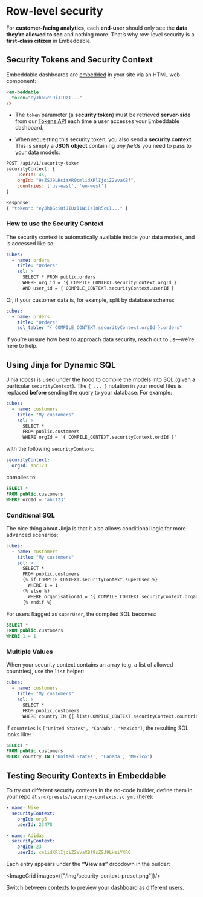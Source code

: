 # Row-level security

For **customer-facing analytics**, each **end-user** should only see the **data they’re allowed to see** and nothing more. That’s why row-level security is a **first-class citizen** in Embeddable.

## Security Tokens and Security Context

Embeddable dashboards are [embedded](/deployment/embedding) in your site via an HTML web component:

```html
<em-beddable 
  token="eyJhbGciOiJIUzI..."
/>
```

- The `token` parameter (a **security token**) must be retrieved **server-side** from our [Tokens API](/deployment/tokens-api) each time a user accesses your Embeddable dashboard.

- When requesting this security token, you also send a **security context**. This is simply a **JSON object** containing *any fields* you need to pass to your data models:

```javascript
POST /api/v1/security-token
securityContext: { 
    userId: 45, 
    orgId: "9sZSJ9LHsiYXR0cmlidXRlIjoiZ2VvaXBf",
    countries: ['us-east', 'eu-west']
}

Response:
{ "token": "eyJhbGciOiJIUzI1NiIsInR5cCI..." }
```

### How to use the Security Context

The security context is automatically available inside your data models, and is accessed like so:

```yaml
cubes:
  - name: orders
    title: "Orders"
    sql: >
      SELECT * FROM public.orders
      WHERE org_id = '{ COMPILE_CONTEXT.securityContext.orgId }'
      AND user_id = { COMPILE_CONTEXT.securityContext.userId }
```

Or, if your customer data is, for example, split by database schema:

```yaml
cubes:
  - name: orders
    title: "Orders"
    sql_table: "{ COMPILE_CONTEXT.securityContext.orgId }.orders"
```

If you’re unsure how best to approach data security, reach out to us—we’re here to help.

## Using Jinja for Dynamic SQL

Jinja ([docs](https://jinja.palletsprojects.com/en/3.1.x/templates/)) is used under the hood to compile the models into SQL (given a particular `securityContext`). The `{ ... }` notation in your model files is replaced **before** sending the query to your database. For example:

```yaml
cubes:
  - name: customers
    title: "My customers"
    sql: >
      SELECT * 
      FROM public.customers 
      WHERE orgId = '{ COMPILE_CONTEXT.securityContext.ordId }'
```
with the following `securityContext`:
```yaml
securityContext:
  orgId: abc123
```

compiles to:

```sql
SELECT *
FROM public.customers
WHERE ordId = 'abc123'
```

### Conditional SQL

The nice thing about Jinja is that it also allows conditional logic for more advanced scenarios:

```yaml
cubes:
  - name: customers
    title: "My customers"
    sql: >
      SELECT * 
      FROM public.customers
      {% if COMPILE_CONTEXT.securityContext.superUser %}
        WHERE 1 = 1
      {% else %}
        WHERE organisationId = '{ COMPILE_CONTEXT.securityContext.organisationId }'
      {% endif %}
```

For users flagged as `superUser`, the compiled SQL becomes:

```sql
SELECT *
FROM public.customers
WHERE 1 = 1
```

### Multiple Values

When your security context contains an array (e.g. a list of allowed countries), use the `list` helper:

```yaml
cubes:
  - name: customers
    title: "My customers"
    sql: >
      SELECT *
      FROM public.customers
      WHERE country IN {{ list(COMPILE_CONTEXT.securityContext.countries) }}
```

If `countries` is `["United States", "Canada", "Mexico"]`, the resulting SQL looks like:

```sql
SELECT *
FROM public.customers
WHERE country IN ('United States', 'Canada', 'Mexico')
```

## Testing Security Contexts in Embeddable

To try out different security contexts in the no-code builder, define them in your repo at `src/presets/security-contexts.sc.yml` ([here](https://github.com/embeddable-hq/vanilla-components/blob/main/src/presets/security-contexts.sc.yml)):

```yaml
- name: Nike
  securityContext:
    orgId: org5
    userId: 23478

- name: Adidas
  securityContext:
    orgId: 23
    userId: cmlidXRlIjoiZ2VvaXBf9sZSJ9LHsiYXR0
```

Each entry appears under the **“View as”** dropdown in the builder:

<ImageGrid images={["/img/security-context-preset.png"]}/>

Switch between contexts to preview your dashboard as different users.